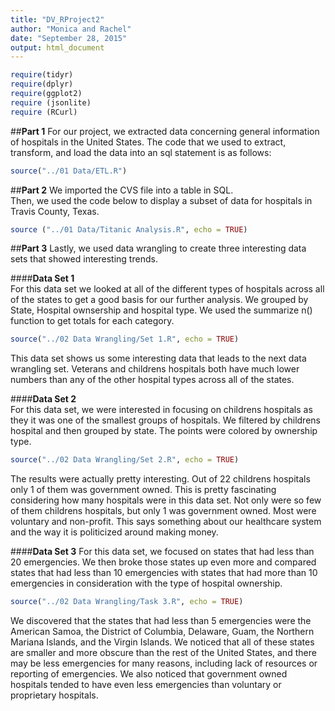 ```yaml
---
title: "DV_RProject2"
author: "Monica and Rachel"
date: "September 28, 2015"
output: html_document
---  
```


```r
require(tidyr)
require(dplyr)
require(ggplot2)
require (jsonlite)
require (RCurl)
```  

##**Part 1**
For our project, we extracted data concerning general information of hospitals in the United States. 
The code that we used to extract, transform, and load the data into an sql statement is as follows: 
```r
source("../01 Data/ETL.R")
```
##**Part 2**
We imported the CVS file into a table in SQL.  
Then, we used the code below to display a subset of data for hospitals in Travis County, Texas. 
```r
source ("../01 Data/Titanic Analysis.R", echo = TRUE)
```
##**Part 3**
Lastly, we used data wrangling to create three interesting data sets that showed interesting trends. 
  
####**Data Set 1**  
For this data set we looked at all of the different types of hospitals across all of the states to get a good basis for our further analysis. We grouped by State, Hospital ownsership and hospital type. We used the summarize n() function to get totals for each category.   
```r
source("../02 Data Wrangling/Set 1.R", echo = TRUE)
```  
  
This data set shows us some interesting data that leads to the next data wrangling set. Veterans and childrens hospitals both have much lower numbers than any of the other hospital types across all of the states.  

####**Data Set 2**  
For this data set, we were interested in focusing on childrens hospitals as they it was one of the smallest groups of hospitals. We filtered by childrens hospital and then grouped by state. The points were colored by ownership type.  
```r
source("../02 Data Wrangling/Set 2.R", echo = TRUE)
```  
The results were actually pretty interesting. Out of 22 childrens hospitals only 1 of them was government owned. This is pretty fascinating considering how many hospitals were in this data set. Not only were so few of them childrens hospitals, but only 1 was government owned. Most were voluntary and non-profit. This says something about our healthcare system and the way it is politicized around making money.  
  
####**Data Set 3**
For this data set, we focused on states that had less than 20 emergencies. We then broke those states up even more and compared states that had less than 10 emergencies with states that had more than 10 emergencies in consideration with the type of hospital ownership.
```r
source("../02 Data Wrangling/Task 3.R", echo = TRUE)
```
We discovered that the states that had less than 5 emergencies were the American Samoa, the District of Columbia, Delaware, Guam, the Northern Mariana Islands, and the Virgin Islands. We noticed that all of these states are smaller and more obscure than the rest of the United States, and there may be less emergencies for many reasons, including lack of resources or reporting of emergencies. We also noticed that government owned hospitals tended to have even less emergencies than voluntary or proprietary hospitals.
